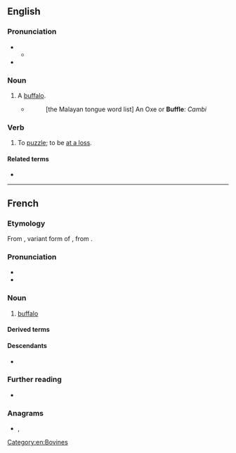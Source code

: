{{also|büffle}}
==English==

===Pronunciation===
* {{IPA|en|/ˈbʌfəl/}}
** {{audio|en|LL-Q1860 (eng)-Vealhurl-buffle.wav|Audio (UK)}}
* {{rhyme|en|ʌfəl}}

===Noun===
{{en-noun}}

# {{lb|en|obsolete}} A [[buffalo]].
#* {{RQ:Herbert Travels}}
#*: [the Malayan tongue word list] An Oxe or '''Buffle''': ''Cambi''

===Verb===
{{en-verb}}

# {{lb|en|intransitive}} To [[puzzle]]; to be [[at a loss]].

====Related terms====
* {{l|en|baffle}}

{{Webster 1913}}

[[Category:en:Bovines]]

----

==French==

===Etymology===
From {{inh|fr|VL.|*būfalus}}, variant form of {{inh|fr|la|būbalus}}, from {{der|fr|grc|βούβαλος}}.

===Pronunciation===
* {{fr-IPA}}
* {{audio|fr|Fr-buffle.ogg|audio}}

===Noun===
{{fr-noun|m|f=bufflonne}}

# [[buffalo]]

====Derived terms====
{{der3|fr
|buffle du cap
|buffle équinoxial
|buffle nain
}}

====Descendants====
* {{desc|de|Büffel|bor=1}}

===Further reading===
* {{R:TLFi}}

===Anagrams===
* {{l|fr|bluffe}}, {{l|fr|bluffé}}